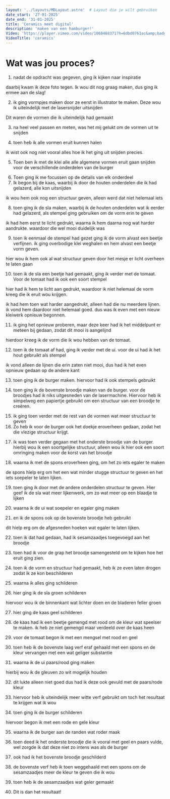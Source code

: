 ```yaml
---
layout: '../layouts/MDLayout.astro'  # Layout die je wilt gebruiken
date_start: '27-01-2025'
date_end: '31-01-2025'
title: 'Ceramics meet digital'
description: 'maken van een hamburger!'
Video: 'https://player.vimeo.com/video/1068468371?h=6dbd0761ac&amp;badge=0&amp;autopause=0&amp;player_id=0&amp;app_id=58479'
VideoTitle: 'ceramics'
---
```


# Wat was jou proces?

1. nadat de opdracht was gegeven, ging ik kijken naar inspiratie

<ImageMarkdown src='https://github.com/user-attachments/assets/8978365e-7c74-4f3c-b323-97c70e23a415' width={frontmatter.width} height={frontmatter.height} />

daarbij kwam ik deze foto tegen. Ik wou dit nog graag maken, dus ging ik ermee aan de slag!

2. ik ging vormpjes maken door ze eerst in illustrator te maken. Deze wou ik uiteindelijk met de lasersnijder uitsnijden

<ImageMarkdown width={frontmatter.width} height={frontmatter.height} src="https://github.com/user-attachments/assets/63f82960-0b55-4349-9480-c2e5839a0aa1" />
<ImageMarkdown width={frontmatter.width} height={frontmatter.height} src="https://github.com/user-attachments/assets/9dcd6946-3c99-439f-844d-a002b87e3ac0" />
<ImageMarkdown width={frontmatter.width} height={frontmatter.height} src="https://github.com/user-attachments/assets/7b5ac30d-fb8a-4d3e-8cdd-dac0d588dca8" />

Dit waren de vormen die ik uiteindelijk had gemaakt

3. na heel veel passen en meten, was het mij gelukt om de vormen uit te snijden

<ImageMarkdown width={frontmatter.width} height={frontmatter.height} src="https://github.com/user-attachments/assets/cc50208e-1a37-49ad-b39f-57a93732e689" />

<ImageMarkdown src='https://github.com/user-attachments/assets/b6e75762-b03a-4178-b87e-d892c12a70d5' width={frontmatter.width} height={frontmatter.height} />

<ImageMarkdown width={frontmatter.width} height={frontmatter.height} src="https://github.com/user-attachments/assets/09ea0745-8b27-4446-aff3-aac5da3a4e2d" />

4. toen heb ik alle vormen eruit kunnen halen

<ImageMarkdown width={frontmatter.width} height={frontmatter.height} src="https://github.com/user-attachments/assets/4803bf90-05f0-4b23-b376-87afaf407df1" />

ik wist ook nog niet vooral alles hoe ik het ging uit snijden precies. 

5. Toen ben ik met de klei alle alle algemene vormen eruit gaan snijden voor de verschillende onderdelen van de burger

<ImageMarkdown width={frontmatter.width} height={frontmatter.height} src="https://github.com/user-attachments/assets/40959525-91cb-48d5-828c-5221c99bb08c" />

<ImageMarkdown width={frontmatter.width} height={frontmatter.height} src="https://github.com/user-attachments/assets/452d6489-7699-4655-9876-d6f4268df343" />

6.  Toen ging ik me focussen op de details van elk onderdeel
7. Ik begon bij de kaas, waarbij ik door de houten onderdelen die ik had gelazerd, alle kon uitsnijden

<ImageMarkdown width={frontmatter.width} height={frontmatter.height} src="https://github.com/user-attachments/assets/c59c7dce-9365-48e5-b745-f620c85c27b9" />
<ImageMarkdown width={frontmatter.width} height={frontmatter.height} src="https://github.com/user-attachments/assets/fd659b06-eb8c-4915-b852-2b21098b07c0" />

ik wou hem ook nog een structuur geven, alleen werd dat niet helemaal iets

<ImageMarkdown width={frontmatter.width} height={frontmatter.height} src="https://github.com/user-attachments/assets/7817eb35-ccac-49c1-96a7-c8331ca42f25" />

8. toen ging ik de sla maken, waarbij ik de houten onderdelen wat ik eerder had gelazerd, als stempel ging gebruiken om de vorm erin te geven

<ImageMarkdown width={frontmatter.width} height={frontmatter.height} src="https://github.com/user-attachments/assets/0ef5a640-b444-494a-9ca7-22e299eb1a92" />

<ImageMarkdown width={frontmatter.width} height={frontmatter.height} src="https://github.com/user-attachments/assets/5ebad145-c8c8-449f-bbb3-7df82f22397e" />
ik had hem eerst te licht gedrukt, waarna ik hem daarna nog wat harder aandrukte. waardoor die wel mooi duidelijk was

<ImageMarkdown width={frontmatter.width} height={frontmatter.height} src="https://github.com/user-attachments/assets/a0fda732-e640-4d8f-9cd7-24c8058e317a" />

9. toen ik eenmaal de stempel had gezet ging ik de vorm alvast een beetje verfijnen. ik ging overbodige klei weghalen en hem alvast een beetje vorm geven. 

<ImageMarkdown width={frontmatter.width} height={frontmatter.height} src="https://github.com/user-attachments/assets/874ded3a-4a7a-4f52-a6d1-a438958372cb" />

<ImageMarkdown width={frontmatter.width} height={frontmatter.height} src="https://github.com/user-attachments/assets/52e2dffd-1a49-4196-ab07-60128fdc2184" />

<ImageMarkdown width={frontmatter.width} height={frontmatter.height} src="https://github.com/user-attachments/assets/4c07bc2b-09f7-4bb4-8188-20a977bbfb1b" />

hier wou ik hem ook al wat structuur geven door het mesje er licht overheen te laten gaan

10. toen ik de sla een beetje had gemaakt, ging ik verder met de tomaat. Voor de tomaat had ik ook een soort stempel

<ImageMarkdown width={frontmatter.width} height={frontmatter.height} src="https://github.com/user-attachments/assets/e5d20617-5f77-421c-b056-026b65c732ba" />

hier had ik hem te licht aan gedrukt, waardoor ik niet helemaal de vorm kreeg die ik eruit wou krijgen.

<ImageMarkdown width={frontmatter.width} height={frontmatter.height} src="https://github.com/user-attachments/assets/8fafddf1-b271-49b3-82df-2d57cf163c4a" />

<ImageMarkdown width={frontmatter.width} height={frontmatter.height} src="https://github.com/user-attachments/assets/7a1018b7-1283-453f-a21f-835f374dc44e" />

ik had hem toen wat harder aangedrukt, alleen had die nu meerdere lijnen. ik vond hem daardoor niet helemaal goed. dus was ik even met een nieuw kleiwerk opnieuw begonnen.

11. ik ging het opnieuw proberen, maar deze keer had ik het middelpunt er meteen bij gedaan, zodat dit mooi is aangelijnd

<ImageMarkdown width={frontmatter.width} height={frontmatter.height} src="https://github.com/user-attachments/assets/d428ace5-db96-4d93-b375-18f2fcc42a66" />
<ImageMarkdown width={frontmatter.width} height={frontmatter.height} src="https://github.com/user-attachments/assets/94a2344f-1e23-4234-bebd-b83fcd27a935" />

hierdoor kreeg ik de vorm die ik wou hebben van de tomaat.

12. toen ik de tomaat af had, ging ik verder met de ui. voor de ui had ik het hout gebruikt als stempel

<ImageMarkdown width={frontmatter.width} height={frontmatter.height} src="https://github.com/user-attachments/assets/6db64c2f-9364-4e8a-b7ff-29bc4035d6ad" />
<ImageMarkdown width={frontmatter.width} height={frontmatter.height} src="https://github.com/user-attachments/assets/57b8b6d0-e0ea-4015-86c0-4e1bdd26f36d" />

ik vond alleen de lijnen die erin zaten niet mooi, dus had ik het even opnieuw gedaan op de andere kant

<ImageMarkdown width={frontmatter.width} height={frontmatter.height} src="https://github.com/user-attachments/assets/d4bd76cd-b9d8-4638-8732-cb0fc41a8076" />

13. toen ging ik de burger maken. hiervoor had ik ook stempels gebruikt

<ImageMarkdown width={frontmatter.width} height={frontmatter.height} src="https://github.com/user-attachments/assets/d34cb9e0-606f-4fad-86c2-01179286aa30" />
<ImageMarkdown width={frontmatter.width} height={frontmatter.height} src="https://github.com/user-attachments/assets/1d5ff407-f8ff-40ee-adde-05b5b798027c" />


14. toen ging ik de bovenste broodje maken van de burger. voor de broodjes had ik niks uitgesneden van de lasermachine. Hiervoor heb ik simpelweg een papiertje gebruikt om een structuur van een broodje te creëren. 

<ImageMarkdown width={frontmatter.width} height={frontmatter.height} src="https://github.com/user-attachments/assets/973d23eb-f7c4-42f1-a53f-040310f652a1" />
<ImageMarkdown width={frontmatter.width} height={frontmatter.height} src="https://github.com/user-attachments/assets/447967da-ad3a-4045-a333-63b6d34109cf" />

15. ik ging toen verder met de rest van de vormen wat meer structuur te geven
16. Zo heb ik voor de burger ook het doekje eroverheen gedaan, zodat het die vlezige structuur krijgt. 

<ImageMarkdown width={frontmatter.width} height={frontmatter.height} src="https://github.com/user-attachments/assets/d2e0baa3-0b83-41d7-b057-ecac6a2e7feb" />


17. ik was toen verder gegaan met het onderste broodje van de burger. hierbij wou ik een soortgelijke structuur, alleen wou ik hier ook een soort omringing maken voor de korst van het broodje

<ImageMarkdown width={frontmatter.width} height={frontmatter.height} src="https://github.com/user-attachments/assets/0d3f0f24-e1a6-4bb4-b2b4-6cf84e6417ef" />
<ImageMarkdown width={frontmatter.width} height={frontmatter.height} src="https://github.com/user-attachments/assets/812031a7-4fa3-480f-9ccf-698031bc5298" />


18. waarna ik met de spons eroverheen ging, om het zo iets egaler te maken

<ImageMarkdown width={frontmatter.width} height={frontmatter.height} src="https://github.com/user-attachments/assets/3f613699-6112-419b-9a39-2515c3ed4f26" />

<ImageMarkdown width={frontmatter.width} height={frontmatter.height} src="https://github.com/user-attachments/assets/e7a5d832-8c3e-4bff-ac89-94153981a2c6" />

de spons hielp erg om het een wat minder stugge structuur te geven en het iets soepeler te laten lijken. 

19. toen ging ik door met de andere onderdelen structuur te geven. Hier geef ik de sla wat meer lijkenwerk, om zo wat meer op een blaadje te lijken

<ImageMarkdown width={frontmatter.width} height={frontmatter.height} src="https://github.com/user-attachments/assets/3567539f-ba9a-46fc-a815-62322b7ea0bc" />



20. waarna ik de ui wat soepeler en egaler ging maken

<ImageMarkdown width={frontmatter.width} height={frontmatter.height} src="https://github.com/user-attachments/assets/e3489860-2604-49d8-8e34-f04f80ead8a1" />


21. en ik de spons ook op de bovenste broodje heb gebruikt

<ImageMarkdown width={frontmatter.width} height={frontmatter.height} src="https://github.com/user-attachments/assets/b1cdce9a-7cdd-4efe-ac52-77ac1c65b558" />


dit hielp erg om de afgesneden hoeken wat egaler te laten lijken. 

22. toen ik dat had gedaan, had ik sesamzaadjes toegevoegd aan het broodje 

<ImageMarkdown width={frontmatter.width} height={frontmatter.height} src="https://github.com/user-attachments/assets/bc4af666-f8d3-4383-a0f2-189766919530" />

23. toen had ik voor de grap het broodje samengesteld om te kijken hoe het eruit ging zien. 

<ImageMarkdown width={frontmatter.width} height={frontmatter.height} src="https://github.com/user-attachments/assets/12170e07-c78e-4559-bf87-94cab3288d1f" />

<ImageMarkdown width={frontmatter.width} height={frontmatter.height} src="https://github.com/user-attachments/assets/57e93254-00ed-4bfd-abd2-b958e17acd37" />


24. toen ik de vorm en structuur had gemaakt, heb ik ze even laten drogen zodat ik ze kon beschilderen

<ImageMarkdown width={frontmatter.width} height={frontmatter.height} src="https://github.com/user-attachments/assets/5592acaf-dfd3-4923-aabd-a5fe5fdde5c4" />
<ImageMarkdown width={frontmatter.width} height={frontmatter.height} src="https://github.com/user-attachments/assets/4b332b08-e1e2-4949-be02-7dae3715cc89" />

25. waarna ik alles ging schilderen

26. hier ging ik de sla groen schilderen

<ImageMarkdown width={frontmatter.width} height={frontmatter.height} src="https://github.com/user-attachments/assets/b05ea9b3-b642-4b45-9745-c2c6ac1d3456" />

hiervoor wou ik de binnenkant wat lichter doen en de bladeren feller groen

<ImageMarkdown width={frontmatter.width} height={frontmatter.height} src="https://github.com/user-attachments/assets/dfd23ebc-8360-45ec-b232-a12042eab1ce" />

27. hier ging de kaas geel schilderen

<ImageMarkdown width={frontmatter.width} height={frontmatter.height} src="https://github.com/user-attachments/assets/bc5d3a9a-cd6d-44af-80d1-38db6d015789" />

28. de kaas had ik een beetje gemengd met rood om de kleur wat speelser te maken. ik heb ze niet gemengd maar verdeeld over de kaas heen

<ImageMarkdown width={frontmatter.width} height={frontmatter.height} src="https://github.com/user-attachments/assets/fb3f217c-3dda-4fe6-857c-477e4b4df186" />
<ImageMarkdown width={frontmatter.width} height={frontmatter.height} src="https://github.com/user-attachments/assets/bd47d596-d2f9-4d1c-ae8f-8fa2669bdaa4" />

29. voor de tomaat begon ik met een mengsel met rood en geel 

<ImageMarkdown width={frontmatter.width} height={frontmatter.height} src="https://github.com/user-attachments/assets/f9d080a7-aa9b-4304-a051-d0bf01380a3e" />

<ImageMarkdown width={frontmatter.width} height={frontmatter.height} src="https://github.com/user-attachments/assets/dc98ad49-ad23-4ea7-b4f0-895eeb0d28d4" />

30. toen heb ik de bovenste laag verf eraf gehaald met een spons en de kleur vervangen met een wat geliger substantie

<ImageMarkdown width={frontmatter.width} height={frontmatter.height} src="https://github.com/user-attachments/assets/b5428567-29c4-445d-9aca-aa07ed81a77e" />

<ImageMarkdown width={frontmatter.width} height={frontmatter.height} src="https://github.com/user-attachments/assets/35320552-636b-48bf-95a3-08bcec00826a" />
<ImageMarkdown width={frontmatter.width} height={frontmatter.height} src="https://github.com/user-attachments/assets/2e4e81de-4de1-4ea1-bbc3-680a4aab6c71" />
<ImageMarkdown width={frontmatter.width} height={frontmatter.height} src="https://github.com/user-attachments/assets/bbbfd05d-67a4-44e4-a84c-32a0a96efa30" />

31. waarna ik de ui paars/rood ging maken

<ImageMarkdown width={frontmatter.width} height={frontmatter.height} src="https://github.com/user-attachments/assets/e6692afa-25eb-434c-bd9a-e97bf43d2f80" />

hierbij wou ik de gleuven zo wit mogelijk houden

32. dit lukte alleen niet goed dus had ik deze ook gevuld met de paars/rode kleur

<ImageMarkdown width={frontmatter.width} height={frontmatter.height} src="https://github.com/user-attachments/assets/a1b1717d-2375-4870-8861-81119f849180" />

33. hiervoor heb ik uiteindelijk meer witte verf gebruikt om toch het resultaat te krijgen wat ik wou

<ImageMarkdown width={frontmatter.width} height={frontmatter.height} src="https://github.com/user-attachments/assets/2b37600a-f312-4f30-9cca-b840b80d3c3b" />

34. toen ging ik de burger schilderen

<ImageMarkdown width={frontmatter.width} height={frontmatter.height} src="https://github.com/user-attachments/assets/0f3040f5-cb25-4748-a87a-99cae9335fb5" />

hiervoor begon ik met een rode en gele kleur

35. waarna ik de burger aan de randen wat roder maak

<ImageMarkdown width={frontmatter.width} height={frontmatter.height} src="https://github.com/user-attachments/assets/9a68e304-39e5-40b6-9f50-598d6a0680cf" />

36. toen deed ik het onderste broodje die ik vooral met geel en paars vulde, wel zorgde ik dat deze niet zo intens was als de burger

<ImageMarkdown width={frontmatter.width} height={frontmatter.height} src="https://github.com/user-attachments/assets/530b134a-5019-4208-b425-1b5cab12601a" />


37. ook had ik het bovenste broodje geschilderd

<ImageMarkdown width={frontmatter.width} height={frontmatter.height} src="https://github.com/user-attachments/assets/7c72c9b1-e85c-4e67-8a00-723338f67126" />

38. de bovenste verf heb ik toen weggehaald met een spons om de sesamzaadjes meer de kleur te geven die ik wou

<ImageMarkdown width={frontmatter.width} height={frontmatter.height} src="https://github.com/user-attachments/assets/73b6e925-cc53-468b-ae90-11752ae848ae" />

39. toen heb ik de sesamzaadjes wat geler gemaakt

<ImageMarkdown width={frontmatter.width} height={frontmatter.height} src="https://github.com/user-attachments/assets/48cfe783-b17b-4f10-847d-91e6e6a9cd09" />
<ImageMarkdown width={frontmatter.width} height={frontmatter.height} src="https://github.com/user-attachments/assets/1f4c91a2-4782-4caf-a3f1-1952d1d825c8" />


40. Dit is dan het resultaat!

<ImageMarkdown width={frontmatter.width} height={frontmatter.height} src="https://github.com/user-attachments/assets/de224512-7b53-47a7-8afd-6b9385df40b8" />
<ImageMarkdown width={frontmatter.width} height={frontmatter.height} src="https://github.com/user-attachments/assets/30eef168-8f77-4d1f-aba0-c97ce0534d8b" />